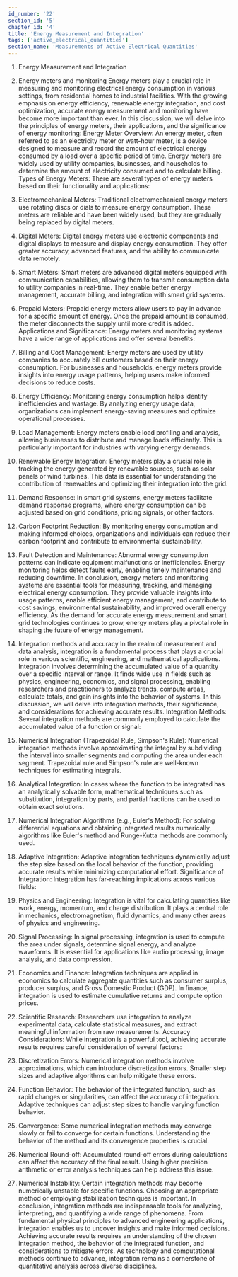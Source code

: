 ```yaml
---
id_number: '22'
section_id: '5'
chapter_id: '4'
title: 'Energy Measurement and Integration'
tags: ['active_electrical_quantities']
section_name: 'Measurements of Active Electrical Quantities'
---
```


1.	Energy Measurement and Integration
1. Energy meters and monitoring
Energy meters play a crucial role in measuring and monitoring electrical energy consumption in various settings, from residential homes to industrial facilities. With the growing emphasis on energy efficiency, renewable energy integration, and cost optimization, accurate energy measurement and monitoring have become more important than ever. In this discussion, we will delve into the principles of energy meters, their applications, and the significance of energy monitoring:
Energy Meter Overview: An energy meter, often referred to as an electricity meter or watt-hour meter, is a device designed to measure and record the amount of electrical energy consumed by a load over a specific period of time. Energy meters are widely used by utility companies, businesses, and households to determine the amount of electricity consumed and to calculate billing.
Types of Energy Meters: There are several types of energy meters based on their functionality and applications:
1.	Electromechanical Meters: Traditional electromechanical energy meters use rotating discs or dials to measure energy consumption. These meters are reliable and have been widely used, but they are gradually being replaced by digital meters.
2.	Digital Meters: Digital energy meters use electronic components and digital displays to measure and display energy consumption. They offer greater accuracy, advanced features, and the ability to communicate data remotely.
3.	Smart Meters: Smart meters are advanced digital meters equipped with communication capabilities, allowing them to transmit consumption data to utility companies in real-time. They enable better energy management, accurate billing, and integration with smart grid systems.
4.	Prepaid Meters: Prepaid energy meters allow users to pay in advance for a specific amount of energy. Once the prepaid amount is consumed, the meter disconnects the supply until more credit is added.
Applications and Significance: Energy meters and monitoring systems have a wide range of applications and offer several benefits:
1.	Billing and Cost Management: Energy meters are used by utility companies to accurately bill customers based on their energy consumption. For businesses and households, energy meters provide insights into energy usage patterns, helping users make informed decisions to reduce costs.
2.	Energy Efficiency: Monitoring energy consumption helps identify inefficiencies and wastage. By analyzing energy usage data, organizations can implement energy-saving measures and optimize operational processes.
3.	Load Management: Energy meters enable load profiling and analysis, allowing businesses to distribute and manage loads efficiently. This is particularly important for industries with varying energy demands.
4.	Renewable Energy Integration: Energy meters play a crucial role in tracking the energy generated by renewable sources, such as solar panels or wind turbines. This data is essential for understanding the contribution of renewables and optimizing their integration into the grid.
5.	Demand Response: In smart grid systems, energy meters facilitate demand response programs, where energy consumption can be adjusted based on grid conditions, pricing signals, or other factors.
6.	Carbon Footprint Reduction: By monitoring energy consumption and making informed choices, organizations and individuals can reduce their carbon footprint and contribute to environmental sustainability.
7.	Fault Detection and Maintenance: Abnormal energy consumption patterns can indicate equipment malfunctions or inefficiencies. Energy monitoring helps detect faults early, enabling timely maintenance and reducing downtime.
In conclusion, energy meters and monitoring systems are essential tools for measuring, tracking, and managing electrical energy consumption. They provide valuable insights into usage patterns, enable efficient energy management, and contribute to cost savings, environmental sustainability, and improved overall energy efficiency. As the demand for accurate energy measurement and smart grid technologies continues to grow, energy meters play a pivotal role in shaping the future of energy management.

2. Integration methods and accuracy
In the realm of measurement and data analysis, integration is a fundamental process that plays a crucial role in various scientific, engineering, and mathematical applications. Integration involves determining the accumulated value of a quantity over a specific interval or range. It finds wide use in fields such as physics, engineering, economics, and signal processing, enabling researchers and practitioners to analyze trends, compute areas, calculate totals, and gain insights into the behavior of systems. In this discussion, we will delve into integration methods, their significance, and considerations for achieving accurate results.
Integration Methods: Several integration methods are commonly employed to calculate the accumulated value of a function or signal:
1.	Numerical Integration (Trapezoidal Rule, Simpson's Rule): Numerical integration methods involve approximating the integral by subdividing the interval into smaller segments and computing the area under each segment. Trapezoidal rule and Simpson's rule are well-known techniques for estimating integrals.
2.	Analytical Integration: In cases where the function to be integrated has an analytically solvable form, mathematical techniques such as substitution, integration by parts, and partial fractions can be used to obtain exact solutions.
3.	Numerical Integration Algorithms (e.g., Euler's Method): For solving differential equations and obtaining integrated results numerically, algorithms like Euler's method and Runge-Kutta methods are commonly used.
4.	Adaptive Integration: Adaptive integration techniques dynamically adjust the step size based on the local behavior of the function, providing accurate results while minimizing computational effort.
Significance of Integration: Integration has far-reaching implications across various fields:
1.	Physics and Engineering: Integration is vital for calculating quantities like work, energy, momentum, and charge distribution. It plays a central role in mechanics, electromagnetism, fluid dynamics, and many other areas of physics and engineering.
2.	Signal Processing: In signal processing, integration is used to compute the area under signals, determine signal energy, and analyze waveforms. It is essential for applications like audio processing, image analysis, and data compression.
3.	Economics and Finance: Integration techniques are applied in economics to calculate aggregate quantities such as consumer surplus, producer surplus, and Gross Domestic Product (GDP). In finance, integration is used to estimate cumulative returns and compute option prices.
4.	Scientific Research: Researchers use integration to analyze experimental data, calculate statistical measures, and extract meaningful information from raw measurements.
Accuracy Considerations: While integration is a powerful tool, achieving accurate results requires careful consideration of several factors:
1.	Discretization Errors: Numerical integration methods involve approximations, which can introduce discretization errors. Smaller step sizes and adaptive algorithms can help mitigate these errors.
2.	Function Behavior: The behavior of the integrated function, such as rapid changes or singularities, can affect the accuracy of integration. Adaptive techniques can adjust step sizes to handle varying function behavior.
3.	Convergence: Some numerical integration methods may converge slowly or fail to converge for certain functions. Understanding the behavior of the method and its convergence properties is crucial.
4.	Numerical Round-off: Accumulated round-off errors during calculations can affect the accuracy of the final result. Using higher precision arithmetic or error analysis techniques can help address this issue.
5.	Numerical Instability: Certain integration methods may become numerically unstable for specific functions. Choosing an appropriate method or employing stabilization techniques is important.
In conclusion, integration methods are indispensable tools for analyzing, interpreting, and quantifying a wide range of phenomena. From fundamental physical principles to advanced engineering applications, integration enables us to uncover insights and make informed decisions. Achieving accurate results requires an understanding of the chosen integration method, the behavior of the integrated function, and considerations to mitigate errors. As technology and computational methods continue to advance, integration remains a cornerstone of quantitative analysis across diverse disciplines.



